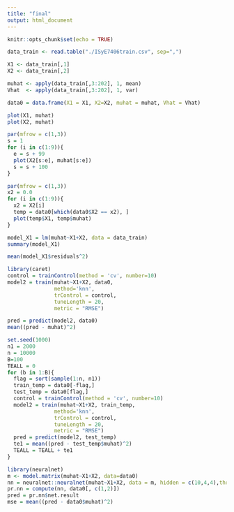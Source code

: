 ```yaml
---
title: "final"
output: html_document
---
```


```r
knitr::opts_chunk$set(echo = TRUE)
```

```r
data_train <- read.table("./ISyE7406train.csv", sep=",")
```

```r
X1 <- data_train[,1]
X2 <- data_train[,2]
```

```r
muhat <- apply(data_train[,3:202], 1, mean)
Vhat  <- apply(data_train[,3:202], 1, var)
```

```r
data0 = data.frame(X1 = X1, X2=X2, muhat = muhat, Vhat = Vhat)
```

```r
plot(X1, muhat)
plot(X2, muhat)
```

```r
par(mfrow = c(1,3))
s = 1
for (i in c(1:9)){
  e = s + 99
  plot(X2[s:e], muhat[s:e])
  s = s + 100
}
```

```r
par(mfrow = c(1,3))
x2 = 0.0
for (i in c(1:9)){
  x2 = X2[i]
  temp = data0[which(data0$X2 == x2), ]
  plot(temp$X1, temp$muhat)
}
```

```r
model_X1 = lm(muhat~X1+X2, data = data_train)
summary(model_X1)
```

```r
mean(model_X1$residuals^2)
```

```r
library(caret)
control = trainControl(method = 'cv', number=10)
model2 = train(muhat~X1+X2, data0,
               method='knn',
               trControl = control,
               tuneLength = 20,
               metric = "RMSE")
```

```r
pred = predict(model2, data0)
mean((pred - muhat)^2)
```

```r
set.seed(1000)
n1 = 2000
n = 10000
B=100
TEALL = 0
for (b in 1:B){
  flag = sort(sample(1:n, n1))
  train_temp = data0[-flag,]
  test_temp = data0[flag,]
  control = trainControl(method = 'cv', number=10)
  model2 = train(muhat~X1+X2, train_temp,
               method='knn',
               trControl = control,
               tuneLength = 20,
               metric = "RMSE")
  pred = predict(model2, test_temp)
  te1 = mean((pred - test_temp$muhat)^2)
  TEALL = TEALL + te1
}

```

```r
library(neuralnet)
m <- model.matrix(muhat~X1+X2, data=data0)
nn = neuralnet::neuralnet(muhat~X1+X2, data = m, hidden = c(10,4,4),threshold = 0.04, linear.output = T, stepmax = 1e7)
pr.nn = compute(nn, data0[, c(1,2)])
pred = pr.nn$net.result
mse = mean((pred - data0$muhat)^2)
```

